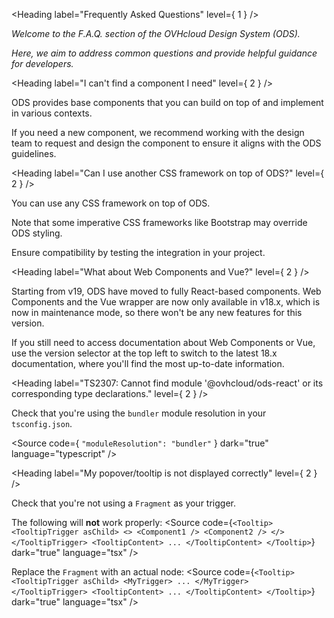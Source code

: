 
<Meta title="OVHcloud Design System/F.A.Q." />

<Heading label="Frequently Asked Questions" level={ 1 } />

*Welcome to the F.A.Q. section of the OVHcloud Design System (ODS).*

*Here, we aim to address common questions and provide helpful guidance for developers.*

<Heading label="I can't find a component I need" level={ 2 } />

ODS provides base components that you can build on top of and implement in various contexts.

If you need a new component, we recommend working with the design team to request and design the component to ensure it aligns with the ODS guidelines.

<Heading label="Can I use another CSS framework on top of ODS?" level={ 2 } />

You can use any CSS framework on top of ODS.

Note that some imperative CSS frameworks like Bootstrap may override ODS styling.

Ensure compatibility by testing the integration in your project.

<Heading label="What about Web Components and Vue?" level={ 2 } />

Starting from v19, ODS have moved to fully React-based components.
Web Components and the Vue wrapper are now only available in v18.x, which is now in maintenance mode,
so there won't be any new features for this version.

If you still need to access documentation about Web Components or Vue, use the version selector at the top left to switch to the latest 18.x documentation, where you'll find the most up-to-date information.

<Heading label="TS2307: Cannot find module '@ovhcloud/ods-react' or its corresponding type declarations." level={ 2 } />

Check that you're using the `bundler` <ExternalLink href="https://www.typescriptlang.org/docs/handbook/release-notes/typescript-5-0.html#--moduleresolution-bundler">module resolution</ExternalLink> in your `tsconfig.json`.

<Source code={ `"moduleResolution": "bundler"` }
        dark="true"
        language="typescript" />

<Heading label="My popover/tooltip is not displayed correctly" level={ 2 } />

Check that you're not using a `Fragment` as your trigger.

The following will **not** work properly:
<Source code={`
<Tooltip>
  <TooltipTrigger asChild>
    <>
      <Component1 />
      <Component2 />
    </>
  </TooltipTrigger>
  <TooltipContent>
    ...
  </TooltipContent>
</Tooltip>
`}
        dark="true"
        language="tsx" />

Replace the `Fragment` with an actual node:
<Source code={`
<Tooltip>
  <TooltipTrigger asChild>
    <MyTrigger>
      ...
    </MyTrigger>
  </TooltipTrigger>
  <TooltipContent>
    ...
  </TooltipContent>
</Tooltip>
`}
        dark="true"
        language="tsx" />
